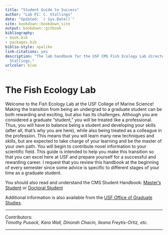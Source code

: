 ```yaml
--- 
title: "Student Guide to Success"
author: "Lab PI: C. Stallings"
date: "Updated: `r Sys.Date()`"
site: bookdown::bookdown_site
output: bookdown::gitbook
bibliography:
- book.bib
- packages.bib
biblio-style: apalike
link-citations: yes
description: "The lab handbook for the USF CMS Fish Ecology Lab directed by Christopher
  Stallings."
urlcolor: blue
---
```


# **The Fish Ecology Lab** {.unlisted .unnumbered}

Welcome to the Fish Ecology Lab at the USF College of Marine Science! Making the transition from being an undergrad to a graduate student can be both rewarding and exciting, but also has its challenges. Although you are considered a graduate “student,” you will be treated like a professional. Thus, you will have to balance being a student and developing your skills (after all, that’s why you are here), while also being treated as a colleague in the profession. This means that you will learn many new techniques and skills, but are expected to take charge of your learning and be the master of your own path. You will begin to contribute novel information to your scientific field. This guide is intended to help you make this transition so that you can excel here at USF and prepare yourself for a successful and rewarding career. I request that you review this handbook at the beginning of every semester since some advice is specific to different stages of your time as a graduate student.

You should also read and understand the CMS Student Handbook: [Master's Student](https://usf.app.box.com/s/2ew6pwdre3jkexgv8fgdwo8ticnvr7cc) or [Doctoral Student](https://usf.app.box.com/s/mapv44nebi90iz7y9rjprsekcwps1yua)

Additional information is also available from the [USF Office of Graduate Studies](https://www.usf.edu/graduate-studies/).

***

Contributors:  
*Timothy Pusack, Kara Wall, Dinorah Chacin, Ileana Freytis-Ortiz, etc.*

***